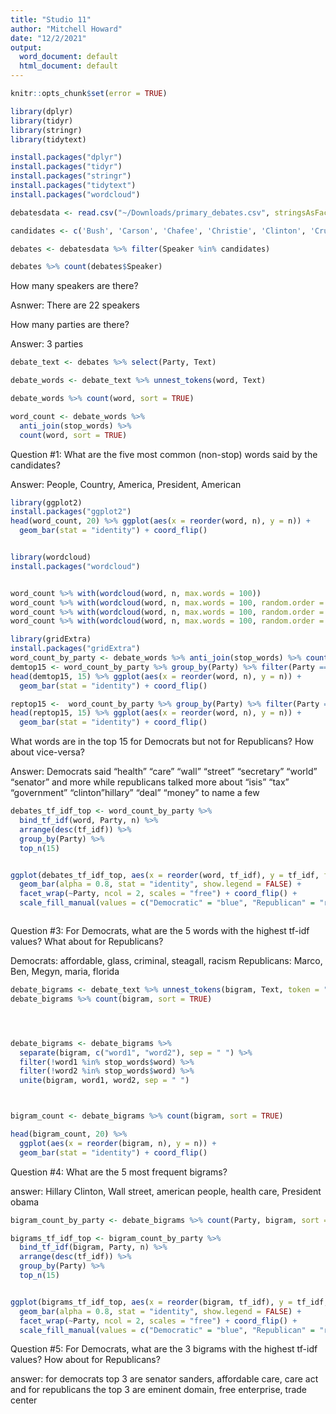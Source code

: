 ```yaml
---
title: "Studio 11"
author: "Mitchell Howard"
date: "12/2/2021"
output:
  word_document: default
  html_document: default
---
```


```r
knitr::opts_chunk$set(error = TRUE)

```

```r
library(dplyr)
library(tidyr)
library(stringr)
library(tidytext)

install.packages("dplyr")
install.packages("tidyr")
install.packages("stringr")
install.packages("tidytext")
install.packages("wordcloud")
```

```r

debatesdata <- read.csv("~/Downloads/primary_debates.csv", stringsAsFactors = FALSE)

candidates <- c('Bush', 'Carson', 'Chafee', 'Christie', 'Clinton', 'Cruz', 'Fiorina', 'Gilmore', 'Graham', 'Huckabee', 'Jindal', 'Kasich', 'O\'Malley', 'Pataki', 'Paul', 'Perry', 'Rubio', 'Sanders', 'Santorum', 'Trump', 'Walker', 'Webb')

debates <- debatesdata %>% filter(Speaker %in% candidates)

debates %>% count(debates$Speaker)


```

How many speakers are there? 

Asnwer: There are 22 speakers 

How many parties are there?

Answer: 3 parties

```r
debate_text <- debates %>% select(Party, Text)

debate_words <- debate_text %>% unnest_tokens(word, Text)


```


```r
debate_words %>% count(word, sort = TRUE) 

word_count <- debate_words %>% 
  anti_join(stop_words) %>% 
  count(word, sort = TRUE) 

```


Question #1: What are the five most common (non-stop) words said by the candidates?

Answer: People, Country, America, President, American


```r
library(ggplot2)
install.packages("ggplot2")
head(word_count, 20) %>% ggplot(aes(x = reorder(word, n), y = n)) + 
  geom_bar(stat = "identity") + coord_flip()



```

```r

library(wordcloud)
install.packages("wordcloud")


word_count %>% with(wordcloud(word, n, max.words = 100))
word_count %>% with(wordcloud(word, n, max.words = 100, random.order = FALSE))
word_count %>% with(wordcloud(word, n, max.words = 100, random.order = FALSE, colors = 'darkcyan'))
word_count %>% with(wordcloud(word, n, max.words = 100, random.order = FALSE, colors = brewer.pal(8, "Dark2")))

```


```r

library(gridExtra)
install.packages("gridExtra")
word_count_by_party <- debate_words %>% anti_join(stop_words) %>% count(Party, word, sort = TRUE)
demtop15 <- word_count_by_party %>% group_by(Party) %>% filter(Party ==  "Democratic")
head(demtop15, 15) %>% ggplot(aes(x = reorder(word, n), y = n)) + 
  geom_bar(stat = "identity") + coord_flip()

reptop15 <-  word_count_by_party %>% group_by(Party) %>% filter(Party ==  "Republican")
head(reptop15, 15) %>% ggplot(aes(x = reorder(word, n), y = n)) + 
  geom_bar(stat = "identity") + coord_flip()


```

What words are in the top 15 for Democrats but not for Republicans? How about vice-versa?

Answer: Democrats said "health" "care" "wall" "street" "secretary" "world" "senator" and more while republicans talked more about "isis" "tax" "government" "clinton "hillary" "deal" "money" to name a few


```r
debates_tf_idf_top <- word_count_by_party %>%
  bind_tf_idf(word, Party, n) %>% 
  arrange(desc(tf_idf)) %>% 
  group_by(Party) %>%
  top_n(15)


ggplot(debates_tf_idf_top, aes(x = reorder(word, tf_idf), y = tf_idf, fill = Party)) +
  geom_bar(alpha = 0.8, stat = "identity", show.legend = FALSE) +
  facet_wrap(~Party, ncol = 2, scales = "free") + coord_flip() + 
  scale_fill_manual(values = c("Democratic" = "blue", "Republican" = "red"))



```

Question #3: For Democrats, what are the 5 words with the highest tf-idf values? What about for Republicans?

Democrats: affordable, glass, criminal, steagall, racism
Republicans: Marco, Ben, Megyn, maria, florida

```r
debate_bigrams <- debate_text %>% unnest_tokens(bigram, Text, token = "ngrams", n = 2)
debate_bigrams %>% count(bigram, sort = TRUE)




debate_bigrams <- debate_bigrams %>%
  separate(bigram, c("word1", "word2"), sep = " ") %>%
  filter(!word1 %in% stop_words$word) %>% 
  filter(!word2 %in% stop_words$word) %>% 
  unite(bigram, word1, word2, sep = " ")



bigram_count <- debate_bigrams %>% count(bigram, sort = TRUE) 

head(bigram_count, 20) %>% 
  ggplot(aes(x = reorder(bigram, n), y = n)) + 
  geom_bar(stat = "identity") + coord_flip()
```

Question #4: What are the 5 most frequent bigrams?

answer: Hillary Clinton, Wall street, american people, health care, President obama


```r

bigram_count_by_party <- debate_bigrams %>% count(Party, bigram, sort = TRUE) 

bigrams_tf_idf_top <- bigram_count_by_party %>%
  bind_tf_idf(bigram, Party, n) %>% 
  arrange(desc(tf_idf)) %>% 
  group_by(Party) %>%
  top_n(15)


ggplot(bigrams_tf_idf_top, aes(x = reorder(bigram, tf_idf), y = tf_idf, fill = Party)) +
  geom_bar(alpha = 0.8, stat = "identity", show.legend = FALSE) +
  facet_wrap(~Party, ncol = 2, scales = "free") + coord_flip() + 
  scale_fill_manual(values = c("Democratic" = "blue", "Republican" = "red"))
```

Question #5: For Democrats, what are the 3 bigrams with the highest tf-idf values? How about for Republicans?

answer: for democrats top 3 are senator sanders, affordable care, care act and for republicans the top 3 are eminent domain, free enterprise, trade center



